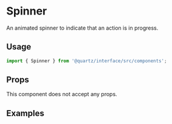 
# Spinner

An animated spinner to indicate that an action is in progress.

## Usage

```js
import { Spinner } from '@quartz/interface/src/components';
```

## Props

This component does not accept any props.

## Examples

<Preview>
  <Story id="spinner--default" />
</Preview>
